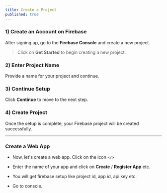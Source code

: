 ```yaml
---
title: Create a Project
published: true
---
```


### 1) Create an Account on Firebase

After signing up, go to the **Firebase Console** and create a new project.

<ImageCenter src="https://res.cloudinary.com/dkkifg17t/image/upload/v1756915465/Screenshot_2025-09-03_170133_anc8xu.png" alt="Create a Project" />  

> Click on **Get Started** to begin creating a new project.

### 2) Enter Project Name

Provide a name for your project and continue.

### 3) Continue Setup

Click **Continue** to move to the next step.

### 4) Create Project

Once the setup is complete, your Firebase project will be created successfully.

---

### Create a Web App

* Now, let's create a web app. Click on the icon `</>`

<ImageCenter src="https://res.cloudinary.com/dkkifg17t/image/upload/v1756916439/Screenshot_2025-09-03_214623_yot3uf.jpg" alt="Create a Project" />

* Enter the name of your app and click on **Create** / **Register App** etc.

* You will get firebase setup like project id, app id, api key etc.

* Go to console.

